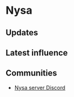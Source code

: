 # Nysa

## Updates


<Updates channel="1015699202724085840" />

## Latest influence


<AeternumMap name="Nysa" />

## Communities

- [Nysa server Discord](https://discord.gg/upPJ5XMPVa)
